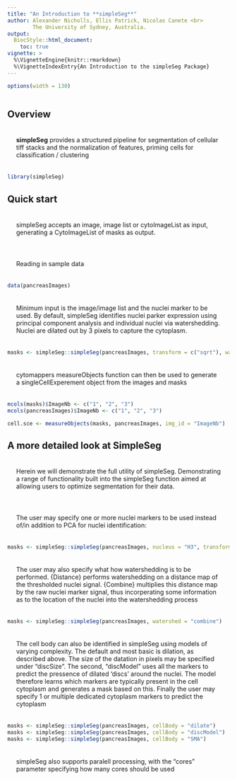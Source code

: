 ```yaml
---
title: "An Introduction to **simpleSeg**"
author: Alexander Nicholls, Ellis Patrick, Nicolas Canete <br>
        The University of Sydney, Australia.
output: 
  BiocStyle::html_document:
    toc: true
vignette: >
  %\VignetteEngine{knitr::rmarkdown}
  %\VignetteIndexEntry{An Introduction to the simpleSeg Package}
---
```


<style>
    body .main-container {
        max-width: 1600px;
    }
    p {
      padding: 20px;
    }
    .table {
      border: 2px solid #e64626;
    }
    .table>thead>tr>th
    {
     border-bottom: 2px solid #e64626;
     border-right: 1px solid black;
    }
    .table>tbody>tr>td {
     border-right: 1px solid black;
    }    
</style>

```r
options(width = 130)



```

## Overview

**simpleSeg** provides a structured pipeline for segmentation of cellular tiff stacks and the normalization of features, priming cells for classification / clustering

```r
library(simpleSeg)
```

## Quick start
simpleSeg accepts an image, image list or cytoImageList as input, generating a CytoImageList of masks as output.


Reading in sample data
```r
data(pancreasImages)
```
Minimum input is the image/image list and the nuclei marker to be used. By default, simpleSeg identifies nuclei parker expression using principal component analysis and individual nuclei via watershedding. Nuclei are dilated out by 3 pixels to capture the cytoplasm.
```r
masks <- simpleSeg::simpleSeg(pancreasImages, transform = c("sqrt"), watershed = "distance")


```


cytomappers measureObjects function can then be used to generate a singleCellExperement object from the images and masks
```r
mcols(masks)$ImageNb <- c("1", "2", "3")
mcols(pancreasImages)$ImageNb <- c("1", "2", "3")

cell.sce <- measureObjects(masks, pancreasImages, img_id = "ImageNb")
```


## A more detailed look at SimpleSeg

Herein we will demonstrate the full utility of simpleSeg. Demonstrating a range of functionality built into the simpleSeg function aimed at allowing users to optimize segmentation for their data.

The user may specify one or more nuclei markers to be used instead of/in addition to PCA for nuclei identification:
```r
masks <- simpleSeg::simpleSeg(pancreasImages, nucleus = "H3", transform = "asinh")
```

The user may also specify what how watershedding is to be performed. {Distance} performs watershedding on a distance map of the thresholded nuclei signal. {Combine} multiplies this distance map by the raw nuclei marker signal, thus incorperating some information as to the location of the nuclei into the watershedding process
```r
masks <- simpleSeg::simpleSeg(pancreasImages, watershed = "combine")
```
The cell body can also be identified in simpleSeg using models of varying complexity. The default and most basic is dilation, as described above. The size of the datation in pixels may be specified under "discSize". The second, "discModel" uses all the markers to predict the pressence of dilated 'discs' around the nuclei. The model therefore learns which markers are typically present in the cell cytoplasm and generates a mask based on this. Finally the user may specify 1 or multiple dedicated cytoplasm markers to predict the cytoplasm
```r
masks <- simpleSeg::simpleSeg(pancreasImages, cellBody = "dilate")
masks <- simpleSeg::simpleSeg(pancreasImages, cellBody = "discModel")
masks <- simpleSeg::simpleSeg(pancreasImages, cellBody = "SMA")
```
simpleSeg also supports paralell processing, with the "cores" parameter specifying how many cores should be used







